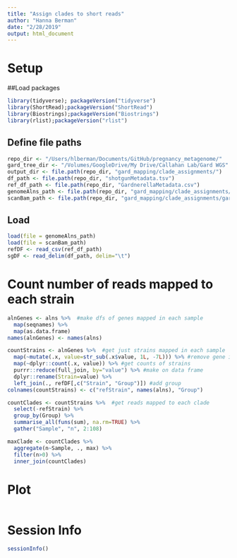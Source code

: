 ```yaml
---
title: "Assign clades to short reads"
author: "Hanna Berman"
date: "2/28/2019"
output: html_document
---
```


# Setup
##Load packages
```r
library(tidyverse); packageVersion("tidyverse")
library(ShortRead);packageVersion("ShortRead")
library(Biostrings);packageVersion("Biostrings")
library(rlist);packageVersion("rlist")
```

## Define file paths
```r
repo_dir <- "/Users/hlberman/Documents/GitHub/pregnancy_metagenome/"
gard_tree_dir <- "/Volumes/GoogleDrive/My Drive/Callahan Lab/Gard WGS"
output_dir <- file.path(repo_dir, "gard_mapping/clade_assignments/")
df_path <- file.path(repo_dir, "shotgunMetadata.tsv")
ref_df_path <- file.path(repo_dir, "GardnerellaMetadata.csv")
genomeAlns_path <- file.path(repo_dir, "gard_mapping/clade_assignments/gardRefBamAlns.RData")
scanBam_path <- file.path(repo_dir, "gard_mapping/clade_assignments/gardRefBamAlnsSB.RData")
```

## Load
```r
load(file = genomeAlns_path)
load(file = scanBam_path)
refDF <- read_csv(ref_df_path)
sgDF <- read_delim(df_path, delim="\t")
```

# Count number of reads mapped to each strain
```r
alnGenes <- alns %>%  #make dfs of genes mapped in each sample
  map(seqnames) %>%
  map(as.data.frame)
names(alnGenes) <- names(alns)

countStrains <- alnGenes %>%  #get just strains mapped in each sample
  map(~mutate(.x, value=str_sub(.x$value, 1L, -7L))) %>% #remove gene identifiers so that only strains appear
  map(~dplyr::count(.x, value)) %>% #get counts of strains 
  purrr::reduce(full_join, by="value") %>% #make on data frame 
  dplyr::rename(Strain=value) %>%
  left_join(., refDF[,c("Strain", "Group")]) #add group
colnames(countStrains) <- c("refStrain", names(alns), "Group") 

countClades <- countStrains %>%  #get reads mapped to each clade
  select(-refStrain) %>%
  group_by(Group) %>%
  summarise_all(funs(sum), na.rm=TRUE) %>%
  gather("Sample", "n", 2:108) 

maxClade <- countClades %>%
  aggregate(n~Sample, ., max) %>%
  filter(n>0) %>%
  inner_join(countClades)
```

# Plot
```r

```

# Session Info
```r
sessionInfo()
```